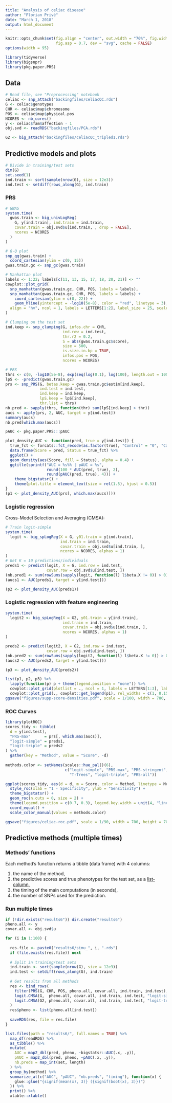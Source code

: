 ```yaml
---
title: "Analysis of celiac disease"
author: "Florian Privé"
date: "March 1, 2018"
output: html_document
---
```


```r
knitr::opts_chunk$set(fig.align = "center", out.width = "70%", fig.width = 10,
                      fig.asp = 0.7, dev = "svg", cache = FALSE)
options(width = 95)
```

```r
library(tidyverse)
library(bigsnpr)
library(pkg.paper.PRS)
```

## Data

```r
# Read file, see "Preprocessing" notebook
celiac <- snp_attach("backingfiles/celiacQC.rds")
G <- celiac$genotypes
CHR <- celiac$map$chromosome
POS <- celiac$map$physical.pos
NCORES <- nb_cores()
y <- celiac$fam$affection - 1
obj.svd <- readRDS("backingfiles/PCA.rds")

G2 <- big_attach("backingfiles/celiacQC_tripled1.rds")
```

## Predictive models and plots

```r
# Divide in training/test sets
dim(G)
set.seed(1)
ind.train <- sort(sample(nrow(G), size = 12e3))
ind.test <- setdiff(rows_along(G), ind.train)
```

### PRS

```r
# GWAS
system.time(
  gwas.train <- big_univLogReg(
    G, y[ind.train], ind.train = ind.train, 
    covar.train = obj.svd$u[ind.train, , drop = FALSE], 
    ncores = NCORES
  )
)
```

```r
# Q-Q plot
snp_qq(gwas.train) +
  coord_cartesian(ylim = c(0, 15))
gwas.train.gc <- snp_gc(gwas.train)
```

```r
# Manhattan plot
labels <- 1:22; labels[c(11, 13, 15, 17, 18, 20, 21)] <- ""
cowplot::plot_grid(
  snp_manhattan(gwas.train.gc, CHR, POS, labels = labels),
  snp_manhattan(gwas.train.gc, CHR, POS, labels = labels) +
    coord_cartesian(ylim = c(0, 22)) + 
    geom_hline(yintercept = -log10(5e-8), color = "red", linetype = 3),
  align = "hv", ncol = 1, labels = LETTERS[1:2], label_size = 25, scale = 0.95
)
```

```r
# Clumping on the test set
ind.keep <- snp_clumping(G, infos.chr = CHR,
                         ind.row = ind.test,
                         thr.r2 = 0.2, 
                         S = abs(gwas.train.gc$score),
                         size = 500,
                         is.size.in.bp = TRUE,
                         infos.pos = POS,
                         ncores = NCORES)
```

```r
# PRS
thrs <- c(0, -log10(5e-8), exp(seq(log(0.1), log(100), length.out = 100)))
lpS <- -predict(gwas.train.gc)
prs <- snp_PRS(G, betas.keep = gwas.train.gc$estim[ind.keep],
               ind.test = ind.test,
               ind.keep = ind.keep,
               lpS.keep = lpS[ind.keep], 
               thr.list = thrs)
nb.pred <- sapply(thrs, function(thr) sum(lpS[ind.keep] > thr))
aucs <- apply(prs, 2, AUC, target = y[ind.test])
summary(aucs)
nb.pred[which.max(aucs)]
```

```r
pAUC <- pkg.paper.PRS:::pAUC

plot_density_AUC <- function(pred, true = y[ind.test]) {
  true_fct <- forcats::fct_recode(as.factor(true), "Control" = "0", "Case" = "1")
  data.frame(Score = pred, Status = true_fct) %>%
  ggplot() +
  geom_density(aes(Score, fill = Status), alpha = 0.4) +
  ggtitle(sprintf("AUC = %s%% | pAUC = %s", 
                  round(100 * AUC(pred, true), 2),
                  round(pAUC(pred, true), 4))) + 
    theme_bigstatsr() +
    theme(plot.title = element_text(size = rel(1.5), hjust = 0.5))
}
(p1 <- plot_density_AUC(prs[, which.max(aucs)]))
```


### Logistic regression

Cross-Model Selection and Averaging (CMSA):

```r
# Train logit-simple
system.time(
  logit <- big_spLogReg(X = G, y01.train = y[ind.train], 
                        ind.train = ind.train, 
                        covar.train = obj.svd$u[ind.train, ],
                        ncores = NCORES, alphas = 1)
)
# Get K = 10 predictions/individuals
preds1 <- predict(logit, X = G, ind.row = ind.test, 
                  covar.row = obj.svd$u[ind.test, ])
(nb.pred1 <- sum(rowSums(sapply(logit, function(l) l$beta.X != 0)) > 0))
(aucs1 <- AUC(preds1, target = y[ind.test]))
```

```r
(p2 <- plot_density_AUC(preds1))
```

### Logistic regression with feature engineering

```r
system.time(
  logit2 <- big_spLogReg(X = G2, y01.train = y[ind.train], 
                         ind.train = ind.train, 
                         covar.train = obj.svd$u[ind.train, ],
                         ncores = NCORES, alphas = 1)
)

preds2 <- predict(logit2, X = G2, ind.row = ind.test, 
                  covar.row = obj.svd$u[ind.test, ])
(nb.pred2 <- sum(rowSums(sapply(logit2, function(l) l$beta.X != 0)) > 0))
(aucs2 <- AUC(preds2, target = y[ind.test]))
```

```r
(p3 <- plot_density_AUC(preds2))
```

```r
list(p1, p2, p3) %>%
  lapply(function(p) p + theme(legend.position = "none")) %>%
  cowplot::plot_grid(plotlist = ., ncol = 1, labels = LETTERS[1:3], label_size = 20, scale = 0.95) %>%
  cowplot::plot_grid(., cowplot::get_legend(p1), rel_widths = c(1, 0.15), scale = 0.95)
ggsave("figures/supp-score-densities.pdf", scale = 1/100, width = 780, height = 900)
```


### ROC Curves

```r
library(plotROC)
scores_tidy <- tibble(
  d = y[ind.test], 
  "PRS-max"      = prs[, which.max(aucs)],
  "logit-simple" = preds1,
  "logit-triple" = preds2
) %>%
  gather(key = "Method", value = "Score", -d)
  
methods.color <- setNames(scales::hue_pal()(6), 
                          c("logit-simple", "PRS-max", "PRS-stringent",
                            "T-Trees", "logit-triple", "PRS-all")) 

ggplot(scores_tidy, aes(d = d, m = Score, color = Method, linetype = Method)) +
  style_roc(xlab = "1 - Specificity", ylab = "Sensitivity") +
  theme_bigstatsr() +
  geom_roc(n.cuts = 0, size = 2) +
  theme(legend.position = c(0.7, 0.3), legend.key.width = unit(4, "line")) +
  coord_equal() +
  scale_color_manual(values = methods.color)
```

```r
ggsave("figures/celiac-roc.pdf", scale = 1/90, width = 700, height = 700)
```


## Predictive methods (multiple times)

### Methods' functions

Each method's function returns a tibble (data frame) with 4 columns:

1. the name of the method,
2. the predictive scores and true phenotypes for the test set, as a [list-column](http://r4ds.had.co.nz/many-models.html),
3. the timing of the main computations (in seconds),
4. the number of SNPs used for the prediction.

### Run multiple times

```r
if (!dir.exists("results6")) dir.create("results6")
pheno.all <- y
covar.all <- obj.svd$u

for (i in 1:100) {
  
  res.file <- paste0("results6/simu_", i, ".rds")
  if (file.exists(res.file)) next
  
  # Split in training/test sets
  ind.train <- sort(sample(nrow(G), size = 12e3))
  ind.test <- setdiff(rows_along(G), ind.train)
    
  # Get results from all methods
  res <- bind_rows(
    filter(PRS(G, CHR, POS, pheno.all, covar.all, ind.train, ind.test), thr.r2 == 0.2),
    logit.CMSA(G,  pheno.all, covar.all, ind.train, ind.test, "logit-simple"),
    logit.CMSA(G2, pheno.all, covar.all, ind.train, ind.test, "logit-triple")
  )
  res$pheno <- list(pheno.all[ind.test])
  
  saveRDS(res, file = res.file)
}
```

```r
list.files(path = "results6/", full.names = TRUE) %>%
  map_df(readRDS) %>%
  as_tibble() %>%
  mutate(
    AUC = map2_dbl(pred, pheno, ~bigstatsr::AUC(.x, .y)),
    pAUC = map2_dbl(pred, pheno, ~pAUC(.x, .y)),
    nb.preds = map_int(set, length)
  ) %>%
  group_by(method) %>%
  summarize_at(c("AUC", "pAUC", "nb.preds", "timing"), function(x) {
    glue::glue("{signif(mean(x), 3)} ({signif(boot(x), 3)})")
  }) %>%
  print() %>%
  xtable::xtable()
```



